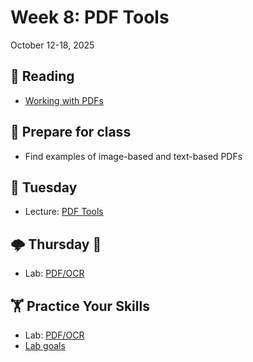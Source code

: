 # Week 8: PDF Tools



October 12-18, 2025

## 📖 Reading

- [Working with PDFs](https://srvanderplas.github.io/stat-computing-r-python/part-advanced-topics/06-pdf-tools.html)


## 🥣 Prepare for class

- Find examples of image-based and text-based PDFs


## 🌮 Tuesday

- Lecture: [PDF Tools](../slides/05-01-pdfs.qmd)


## 🌩️ Thursday 🔨 

- Lab: [PDF/OCR](../assignment-repos/05-pdf-parsing/index.qmd)


##  🏋 Practice Your Skills

- Lab: [PDF/OCR](../assignment-repos/05-pdf-parsing/index.qmd)
- [Lab goals](../assignment-repos/05-pdf-parsing/tilt.qmd)

